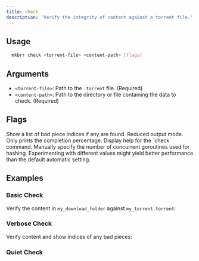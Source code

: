 ```yaml
---
title: check
description: 'Verify the integrity of content against a torrent file.'
---
```


## Usage

```bash
  mkbrr check <torrent-file> <content-path> [flags]
```

## Arguments

-   `<torrent-file>`: Path to the `.torrent` file. (Required)
-   `<content-path>`: Path to the directory or file containing the data to check. (Required)

## Flags

<ParamField query="--verbose, -v" type="boolean" default={false}>
  Show a list of bad piece indices if any are found.
</ParamField>

<ParamField query="--quiet" type="boolean" default={false}>
  Reduced output mode. Only prints the completion percentage.
</ParamField>

<ParamField query="--help, -h" type="boolean" default={false}>
  Display help for the `check` command.
</ParamField>

<ParamField query="--workers" type="number">
  Manually specify the number of concurrent goroutines used for hashing.
<Info>
  Experimenting with different values might yield better performance than the default automatic setting.
</Info>
</ParamField>

## Examples

### Basic Check

Verify the content in `my_download_folder` against `my_torrent.torrent`:

<Terminal text="mkbrr check my_torrent.torrent my_download_folder" />

### Verbose Check

Verify content and show indices of any bad pieces:

<Terminal text="mkbrr check -v my_torrent.torrent /path/to/data" />

### Quiet Check
<Terminal text="mkbrr check --quiet my_torrent.torrent /path/to/data" />
